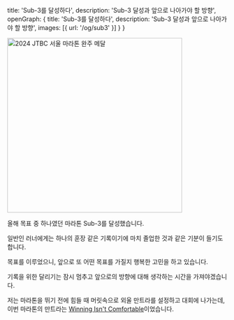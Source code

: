   title: 'Sub-3를 달성하다',
  description: 'Sub-3 달성과 앞으로 나아가야 할 방향',
  openGraph: {
    title: 'Sub-3를 달성하다',
    description: 'Sub-3 달성과 앞으로 나아가야 할 방향',
    images: [{ url: '/og/sub3' }]
  }
}

<Image src="/images/sub3/sub3.jpeg" alt="2024 JTBC 서울 마라톤 완주 메달" width="400" height="400" />

올해 목표 중 하나였던 마라톤 Sub-3를 달성했습니다.

일반인 러너에게는 하나의 훈장 같은 기록이기에 마치 졸업한 것과 같은 기분이 들기도 합니다.

목표를 이루었으니, 앞으로 또 어떤 목표를 가질지 행복한 고민을 하고 있습니다.

기록을 위한 달리기는 잠시 멈추고 앞으로의 방향에 대해 생각하는 시간을 가져야겠습니다.

저는 마라톤을 뛰기 전에 힘들 때 머릿속으로 외울 만트라를 설정하고 대회에 나가는데, 이번 마라톤의 만트라는 [Winning Isn't Comfortable](https://youtu.be/qvFnf2EEd20?si=IDUS_fdj3HPBVv20)이었습니다.